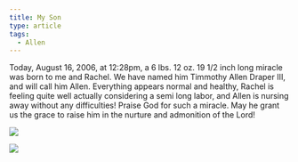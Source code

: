 ```yaml
---
title: My Son
type: article
tags:
  - Allen
---
```


Today, August 16, 2006, at 12:28pm, a 6 lbs. 12 oz. 19 1/2 inch long miracle was born to me and Rachel. We have named him Timmothy Allen Draper III, and will call him Allen. Everything appears normal and healthy, Rachel is feeling quite well actually considering a semi long labor, and Allen is nursing away without any difficulties! Praise God for such a miracle. May he grant us the grace to raise him in the nurture and admonition of the Lord!

![](http://www.tjdraper.com/myblogpics/baby.jpg)

![](http://www.tjdraper.com/myblogpics/family.jpg)
